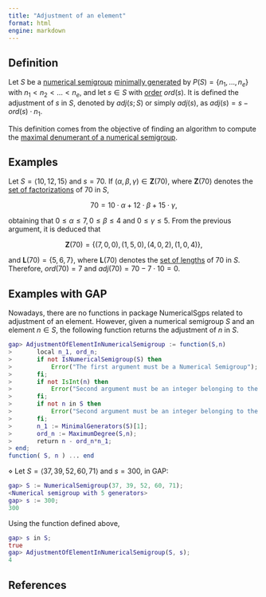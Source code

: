```yaml
---
title: "Adjustment of an element"
format: html
engine: markdown
---
```


<!-- Maximal-denumerant-NS -->

## Definition

Let $S$ be a [numerical semigroup](Numerical-semigroup.qmd) [minimally generated](../Basic-concepts/Minimal-set-of-factorizations.qmd) by $P(S) = \{n_1, \ldots, n_e\}$ with $n_1 < n_2 < \ldots < n_e$, and let $s \in S$ with [order](Order-of-an-element.qmd) $ord(s)$. It is defined the adjustment of $s$ in $S$, denoted by $adj(s;S)$ or simply $adj(s)$, as $adj(s) = s - ord(s) \cdot n_1$.

This definition comes from the objective of finding an algorithm to compute the [maximal denumerant of a numerical semigroup](Maximal-denumerant-NS).

## Examples

Let $S = \langle 10, 12, 15 \rangle$ and $s = 70$. If $(\alpha, \beta, \gamma) \in \mathbf{Z}(70)$, where $\mathbf{Z}(70)$ denotes the [set of factorizations](../Presentations-NS/Set-of-factorizations.qmd) of $70$ in $S$,

$$
70 = 10 \cdot \alpha + 12 \cdot \beta + 15 \cdot \gamma,
$$

obtaining that $0 \le \alpha \le 7, 0 \le \beta \le 4$ and $0 \le \gamma \le 5$. From the previous argument, it is deduced that

$$
\mathbf{Z}(70) = \{(7, 0, 0), (1, 5, 0), (4, 0, 2), (1, 0, 4) \},
$$

and $\mathbf{L}(70) = \{5, 6, 7\}$, where $\mathbf{L}(70)$ denotes the [set of lengths](Set-of-lengths.qmd) of $70$ in $S$. Therefore, $ord(70) = 7$ and $adj(70) = 70 - 7\cdot 10 = 0$.

## Examples with GAP

Nowadays, there are no functions in package NumericalSgps related to adjustment of an element. However, given a numerical semigroup $S$ and an element $n \in S$, the following function returns the adjustment of $n$ in $S$.

``` gap
gap> AdjustmentOfElementInNumericalSemigroup := function(S,n)
>       local n_1, ord_n;
>       if not IsNumericalSemigroup(S) then
>           Error("The first argument must be a Numerical Semigroup");
>       fi;
>       if not IsInt(n) then
>           Error("Second argument must be an integer belonging to the first argument");
>       fi;
>       if not n in S then
>           Error("Second argument must be an integer belonging to the first argument");
>       fi;
>       n_1 := MinimalGenerators(S)[1];
>       ord_n := MaximumDegree(S,n);
>       return n - ord_n*n_1;
> end;
function( S, n ) ... end
```

$\diamond$ Let $S = \langle 37, 39, 52, 60, 71 \rangle$ and $s = 300$, in GAP:

``` gap
gap> S := NumericalSemigroup(37, 39, 52, 60, 71);
<Numerical semigroup with 5 generators>
gap> s := 300;
300
```

Using the function defined above,

``` gap
gap> s in S;
true
gap> AdjustmentOfElementInNumericalSemigroup(S, s);
4
```

## References
